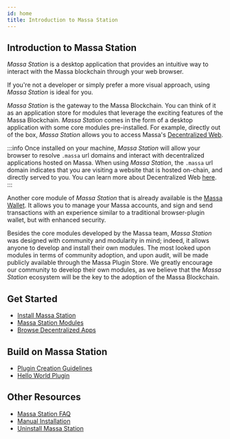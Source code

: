 ```yaml
---
id: home
title: Introduction to Massa Station
---
```


## Introduction to Massa Station

_Massa Station_ is a desktop application that provides an intuitive way to interact with the Massa blockchain through
your web browser.

If you're not a developer or simply prefer a more visual approach, using _Massa Station_ is ideal for you.

_Massa Station_ is the gateway to the Massa Blockchain. You can think of it as an application store for modules that
leverage the exciting features of the Massa Blockchain. _Massa Station_ comes in the form of a desktop application with
some core modules pre-installed. For example, directly out of the box, _Massa Station_ allows you to access Massa's
[Decentralized Web](/docs/learn/decentralized-web).

:::info
Once installed on your machine, _Massa Station_ will allow your browser to resolve `.massa` url domains and interact
with decentralized applications hosted on Massa. When using _Massa Station_, the `.massa` url domain indicates that you
are visiting a website that is hosted on-chain, and directly served to you. You can learn more about Decentralized Web
[here](/docs/learn/decentralized-web).
:::

Another core module of _Massa Station_ that is already available is the [Massa Wallet](/build/wallet/massa-station.mdx).
It allows you to manage your Massa accounts, and sign and send transactions with an experience similar to a traditional
browser-plugin wallet, but with enhanced security.

Besides the core modules developed by the Massa team, _Massa Station_ was designed with community and modularity in
mind; indeed, it allows anyone to develop and install their own modules. The most looked upon modules in terms of
community adoption, and upon audit, will be made publicly available through the Massa Plugin Store. We greatly encourage
our community to develop their own modules, as we believe that the _Massa Station_ ecosystem will be the key to the
adoption of the Massa Blockchain.

## Get Started

- [Install Massa Station](/docs/massaStation/install)
- [Massa Station Modules](/docs/massaStation/modules)
- [Browse Decentralized Apps](/docs/massaStation/browse-decentralized-application)

## Build on Massa Station

- [Plugin Creation Guidelines](/docs/massaStation/guidelines)
- [Hello World Plugin](/docs/massaStation/hello-world-plugin)

## Other Resources

- [Massa Station FAQ](/docs/massaStation/faq)
- [Manual Installation](/docs/massaStation/manual-install)
- [Uninstall Massa Station](/docs/massaStation/uninstall)
